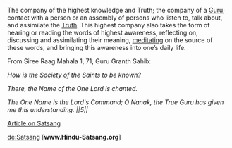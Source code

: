 The company of the highest knowledge and Truth; the company of a [[Guru]]; contact with a person or an assembly of persons who listen to, talk about, and assimilate the [[Dhamma|Truth]]. This highest company also takes the form of hearing or reading the words of highest awareness, reflecting on, discussing and assimilating their meaning, [[meditation|meditating]] on the source of these words, and bringing this awareness into one’s daily life.

From Siree Raag Mahala 1, 71, Guru Granth Sahib: 

''How is the Society of the Saints to be known?''

''There, the Name of the One Lord is chanted.''

''The One Name is the Lord's Command; O Nanak, the True Guru has given me this understanding. ||5||''

[http://www.rudraksha-ratna.com/articledt.php?art_id=164 Article on Satsang]

{{Hinduismstub}}

{{Hinduism}}

[[de:Satsang]]
['''www.Hindu-Satsang.org''']
